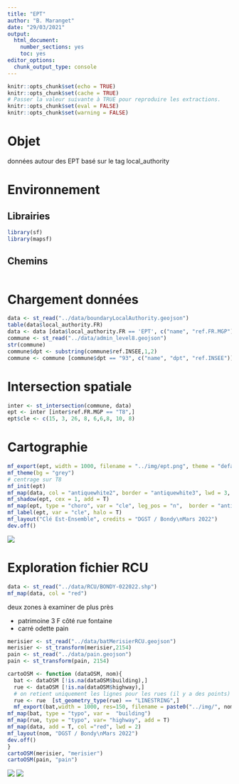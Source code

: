 ```yaml
---
title: "EPT"
author: "B. Maranget"
date: "29/03/2021"
output: 
  html_document: 
    number_sections: yes
    toc: yes
editor_options: 
  chunk_output_type: console
---
```



```r
knitr::opts_chunk$set(echo = TRUE)
knitr::opts_chunk$set(cache = TRUE)
# Passer la valeur suivante à TRUE pour reproduire les extractions.
knitr::opts_chunk$set(eval = FALSE)
knitr::opts_chunk$set(warning = FALSE)
```


# Objet

données autour des EPT basé sur le tag local_authority



# Environnement


## Librairies


```r
library(sf)
library(mapsf)
```


## Chemins


```r

```



# Chargement données


```r
data <- st_read("../data/boundaryLocalAuthority.geojson")
table(data$local_authority.FR)
data <- data [data$local_authority.FR == 'EPT', c("name", "ref.FR.MGP")]
commune <- st_read("../data/admin_level8.geojson")
str(commune)
commune$dpt <- substring(commune$ref.INSEE,1,2)
commune <- commune [commune$dpt == "93", c("name", "dpt", "ref.INSEE")]
```


# Intersection spatiale


```r
inter <- st_intersection(commune, data)
ept <- inter [inter$ref.FR.MGP == "T8",]
ept$cle <- c(15, 3, 26, 8, 6,6,8, 10, 8)
```


# Cartographie

```r
mf_export(ept, width = 1000, filename = "../img/ept.png", theme = "default")
mf_theme(bg = "grey")
# centrage sur T8
mf_init(ept)
mf_map(data, col = "antiquewhite2", border = "antiquewhite3", lwd = 3, add = TRUE)
mf_shadow(ept, cex = 1, add = T)
mf_map(ept, type = "choro", var = "cle", leg_pos = "n",  border = "antiquewhite1",add = T)
mf_label(ept, var = "cle", halo = T)
mf_layout("Clé Est-Ensemble", credits = "DGST / Bondy\nMars 2022")
dev.off()
```

![](../img/ept.png)


# Exploration fichier RCU


```r
data <- st_read("../data/RCU/BONDY-022022.shp")
mf_map(data, col = "red")

```

deux zones à examiner de plus près

- patrimoine 3 F côté rue fontaine
- carré odette pain

```r
merisier <- st_read("../data/batMerisierRCU.geojson")
merisier <- st_transform(merisier,2154)
pain <- st_read("../data/pain.geojson")
pain <- st_transform(pain, 2154)
```


```r
cartoOSM <- function (dataOSM, nom){
  bat <- dataOSM [!is.na(dataOSM$building),]
  rue <- dataOSM [!is.na(dataOSM$highway),]
  # on retient uniquement les lignes pour les rues (il y a des points)
  rue <- rue  [st_geometry_type(rue) == "LINESTRING",]
  mf_export(bat,width = 1000, res=150, filename = paste0("../img/", nom ,".png" ))
mf_map(bat, type = "typo", var =  "building")
mf_map(rue, type = "typo", var= "highway", add = T)
mf_map(data, add = T, col ="red", lwd = 2)
mf_layout(nom, "DGST / Bondy\nMars 2022")
dev.off()
}
cartoOSM(merisier, "merisier")
cartoOSM(pain, "pain")
```


![](../img/pain.png)
![](../img/merisier.png)
